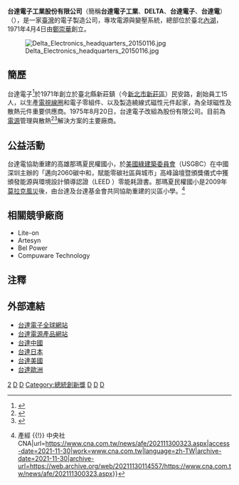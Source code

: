 {{Infobox_Company 
| company_name       = 台達電子工業股份有限公司
| name_en            = Delta Electronics, Inc.
| company_logo       = [[File:DELTA_Electronics_Logo.png|200px]]
| company_type       = [[股份有限公司|股份有限公司]]
| traded_as          = {{twse|2308}}<br/>（1988年12月19日上市）
| foundation         = 1971年4月4日成立<br/>1975年8月20日改組
| location           = {{ROC-TW}}<br>[[臺北市|臺北市]][[內湖區|內湖區]]瑞光路186號（營業地址）<br>[[桃園市|桃園市]][[龜山區|龜山區]]山頂里興邦路31之1號（登記地址）
| local_code_name            = TW
| local_code            = 34051920
| industry           = 電子零組件業
| products           = 嵌入式電源供應器<br>移動電源<br>風扇與散熱管理<br>資通訊核心零組件<br>工業自動化<br>通訊電源系統<br>不斷電系統<br>資料中心<br>可再生能源<br>汽車電子<br>電動車充電設備<br>網通系統<br>視訊與顯像系統<br> LED 照明方案<br>醫療用裝置<br>Innergie 消費電源產品<br> Vivitek 高畫質投影機
| revenue            = 約75億[[美元|美元]]（2014年集團營收）<ref name="集團營收">{{cite web |url=http://www.deltaww.com/about/company_ch.aspx?secID=5&pid=0&tid=0&hl=zh-TW |title=集團營收 |publisher=Delta |accessdate=2015-03-12 |archive-date=2020-10-27 |archive-url=https://web.archive.org/web/20201027011814/https://www.deltaww.com/about/company_ch.aspx?secID=5&pid=0&tid=0&hl=zh-TW |dead-url=yes }}</ref>
| num_employees      = 逾83,000人
| capital            = [[新臺幣|新臺幣]]25,975,433,290元
| market_value       = 
| trading_name       = DELTA、台達電、台達電子
| company_slogan     = 
| key_people         = [[董事長|董事長]]：海英俊<br>[[執行長|執行長]]：鄭平
| sales              = 
| profit             = 
| asset              = 
| major_shareholder  = 
| homepage           = [https://www.deltaww.com/ www.deltaww.com]
}}
'''台達電子工業股份有限公司'''（簡稱'''台達電子工業'''、'''DELTA'''、'''台達電子'''、'''台達電'''）（{{lang|en|Delta Electronics, Inc.}}），是一家[[臺灣|臺灣]]的電子製造公司，專攻電源與變壓系統，總部位於臺北[[內湖區|內湖]]，1971年4月4日由[[鄭崇華|鄭崇華]]創立。

[[File:Delta_Electronics_headquarters_20150116.jpg|thumb]]

== 簡歷 ==
台達電子<ref name="台達集團簡介">{{cite web |url=http://www.deltaww.com/about/company_ch.aspx?secID=5&pid=0&tid=0&hl=zh-TW |title=集團簡介 |publisher=Delta |accessdate=2015-03-12 |archive-date=2020-10-27 |archive-url=https://web.archive.org/web/20201027011814/https://www.deltaww.com/about/company_ch.aspx?secID=5&pid=0&tid=0&hl=zh-TW |dead-url=yes }}</ref>於1971年創立於臺北縣新莊鎮（今[[新北市|新北市]][[新莊區|新莊區]]）民安路，創始員工15人，以生產[[電視|電視]][[線圈|線圈]]和電子零組件、以及製造繞線式磁性元件起家，為全球磁性及散熱元件重要供應商。1975年8月20日，台達電子改組為股份有限公司。目前為[[電源|電源]]管理與散熱<ref name="Yeu-Wen Chang">{{Citation |last= |first= |title="Solid Power, the Business Philosophy of Bruce Cheng and Delta Electronics". Taipei. |series= |publisher=Yeu-Wen Chang |pages=245–249 |date=2010}}</ref><ref>{{Citation |last= |first= |title=Taiwanese electronics tycoon relishes change |series= |publisher=Financial Times. June 6th, 2011. |pages= |date=2015-01-27}}</ref>解決方案的主要廠商。

== 公益活動 ==
台達電協助重建的高雄那瑪夏民權國小，於[[美国绿色建筑委员会|美國綠建築委員會]]（USGBC）在中國深圳主辦的「邁向2060碳中和，賦能零碳社區與城市」高峰論壇暨頒獎儀式中獲頒發能源與環境設計領導認證（LEED ）零能耗證書。那瑪夏民權國小是2009年[[莫拉克風災|莫拉克風災]]後，由台達及台達基金會共同協助重建的災區小學。<ref>{{Cite web|title=台達協助重建那瑪夏民權國小 獲LEED零能耗認證 {{!}} 產經 {{!}} 中央社 CNA|url=https://www.cna.com.tw/news/afe/202111300323.aspx|access-date=2021-11-30|work=www.cna.com.tw|language=zh-TW|archive-date=2021-11-30|archive-url=https://web.archive.org/web/20211130114557/https://www.cna.com.tw/news/afe/202111300323.aspx}}</ref>

== 相關競爭廠商 ==
* Lite-on
* Artesyn
* Bel Power
* Compuware Technology

== 注釋 ==
{{Reflist|2}}

== 外部連結 ==
{{commons category|Delta Electronics}}
* [https://www.deltaww.com/ 台達電子全球網站] {{Wayback|url=https://www.deltaww.com/ |date=20201117154834 }}
* [http://www.deltapsu.com/ 台達電源產品網站] {{Wayback|url=http://www.deltapsu.com/ |date=20200221072617 }}
* [http://www.delta-china.com.cn/ 台達中國] {{Wayback|url=http://www.delta-china.com.cn/ |date=20210224204725 }}
* [http://www.delta-japan.jp/ 台達日本] {{Wayback|url=http://www.delta-japan.jp/ |date=20210126212028 }}
* [http://www.delta-americas.com/ 台達美國] {{Wayback|url=http://www.delta-americas.com/ |date=20210209234843 }}
* [http://www.delta-emea.com/ 台達歐洲] {{Wayback|url=http://www.delta-emea.com/ |date=20210126153906 }}
{{台達集團}}
{{臺灣50指數成分股票}}
{{Portal bar|台灣|電子學|信息技術|資訊科技|企業}}

[[Category:臺灣證券交易所上市公司|2]]
[[Category:台灣品牌|D]]
[[Category:台灣電子公司|D]]
[[Category:總統創新獎|Category:總統創新獎]]
[[Category:1971年成立的公司|D]]
[[Category:1971年台灣建立|D]]
[[Category:總部位於內湖區的工商業機構|D]]
